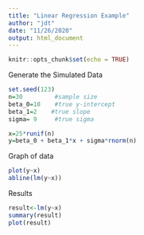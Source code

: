 ```yaml
---
title: "Linear Regression Example"
author: "jdt"
date: "11/26/2020"
output: html_document
---
```


```r
knitr::opts_chunk$set(echo = TRUE)
```
Generate the Simulated Data
```r
set.seed(123)
n=30         #sample size
beta_0=10    #true y-intercept
beta_1=2    #true slope
sigma= 9     #true sigma

x=25*runif(n)
y=beta_0 + beta_1*x + sigma*rnorm(n)
```
Graph of data
```r
plot(y~x)
abline(lm(y~x))
```



Results
```r
result<-lm(y~x)
summary(result)
plot(result)
```